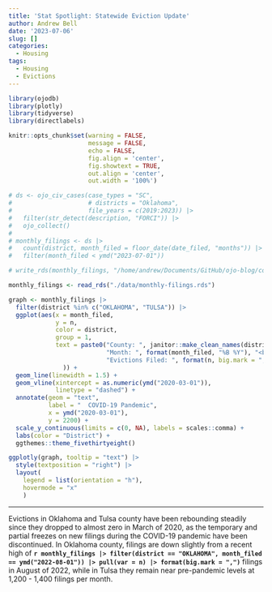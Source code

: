 ```yaml
---
title: 'Stat Spotlight: Statewide Eviction Update'
author: Andrew Bell
date: '2023-07-06'
slug: []
categories:
  - Housing
tags:
  - Housing
  - Evictions
---
```


```r
library(ojodb)
library(plotly)
library(tidyverse)
library(directlabels)

knitr::opts_chunk$set(warning = FALSE, 
                      message = FALSE,
                      echo = FALSE,
                      fig.align = 'center',
                      fig.showtext = TRUE,
                      out.align = 'center',
                      out.width = '100%')

# ds <- ojo_civ_cases(case_types = "SC",
#                     # districts = "Oklahoma",
#                     file_years = c(2019:2023)) |>
#   filter(str_detect(description, "FORCI")) |>
#   ojo_collect()
# 
# monthly_filings <- ds |>
#   count(district, month_filed = floor_date(date_filed, "months")) |>
#   filter(month_filed < ymd("2023-07-01"))

# write_rds(monthly_filings, "/home/andrew/Documents/GitHub/ojo-blog/content/post/2023-07-06-stat-spotlight-statewide-eviction-update/data/monthly-filings.rds")

monthly_filings <- read_rds("./data/monthly-filings.rds")

```


```r
  
graph <- monthly_filings |>
  filter(district %in% c("OKLAHOMA", "TULSA")) |>
  ggplot(aes(x = month_filed,
             y = n,
             color = district,
             group = 1,
             text = paste0("County: ", janitor::make_clean_names(district, case = "title", allow_dupes = TRUE), "<br>",
                           "Month: ", format(month_filed, "%B %Y"), "<br>",
                           "Evictions Filed: ", format(n, big.mark = ","))
               )) +
  geom_line(linewidth = 1.5) +
  geom_vline(xintercept = as.numeric(ymd("2020-03-01")),
             linetype = "dashed") +
  annotate(geom = "text",
           label = "  COVID-19 Pandemic",
           x = ymd("2020-03-01"),
           y = 2200) +
  scale_y_continuous(limits = c(0, NA), labels = scales::comma) +
  labs(color = "District") +
  ggthemes::theme_fivethirtyeight()

ggplotly(graph, tooltip = "text") |>
  style(textposition = "right") |>
  layout(
    legend = list(orientation = "h"),
    hovermode = "x"
    )

```

---

Evictions in Oklahoma and Tulsa county have been rebounding steadily since they dropped to almost zero in March of 2020, as the temporary and partial freezes on new filings during the COVID-19 pandemic have been discontinued. In Oklahoma county, filings are down slightly from a recent high of **`r monthly_filings |> filter(district == "OKLAHOMA", month_filed == ymd("2022-08-01")) |> pull(var = n) |> format(big.mark = ",")`** filings in August of 2022, while in Tulsa they remain near pre-pandemic levels at 1,200 - 1,400 filings per month.

